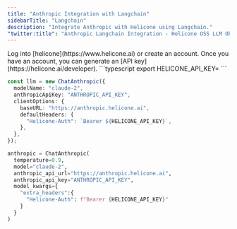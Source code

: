 ```yaml
---
title: "Anthropic Integration with Langchain"
sidebarTitle: "Langchain"
description: "Integrate Anthropic with Helicone using Langchain."
"twitter:title": "Anthropic Langchain Integration - Helicone OSS LLM Observability"
---
```


<Steps>
  <Step title="Create an account + Generate an API Key">
    Log into [helicone](https://www.helicone.ai) or create an account. Once you have an account, you
    can generate an [API key](https://helicone.ai/developer).
  </Step>
  <Step title="Set HELICONE_API_KEY as an environment variable">
```typescript
export HELICONE_API_KEY=<your API key>
```
  </Step>
  <Step title="Modify the API base and add the `Helicone-Auth` header">
<CodeGroup>

```typescript example.ts
const llm = new ChatAnthropic({
  modelName: "claude-2",
  anthropicApiKey: "ANTHROPIC_API_KEY",
  clientOptions: {
    baseURL: "https://anthropic.helicone.ai",
    defaultHeaders: {
      "Helicone-Auth": `Bearer ${HELICONE_API_KEY}`,
    },
  },
});
```

```python example.py
anthropic = ChatAnthropic(
  temperature=0.9,
  model="claude-2",
  anthropic_api_url="https://anthropic.helicone.ai",
  anthropic_api_key="ANTHROPIC_API_KEY",
  model_kwargs={
    "extra_headers":{
      "Helicone-Auth": f"Bearer {HELICONE_API_KEY}"
    }
  }
)
```

</CodeGroup>

  </Step>
</Steps>
